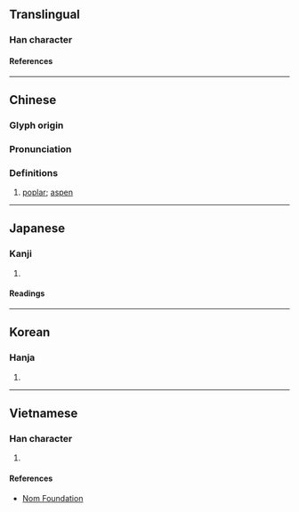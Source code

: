 {{character info/new}}
==Translingual==

===Han character===
{{Han char|rn=75|rad=木|as=09|sn=13|four=47947|canj=DHJE|ids=⿰木段}}

====References====
{{Han ref|kx=0537.230|dkj=15075|hdz=21251.080|uh=6934}}

----

==Chinese==
{{zh-forms}}

===Glyph origin===
{{Han etym}}

===Pronunciation===
{{zh-pron
|m=duàn
|c=dyun6
|mc=y
|oc=y
|ma=
|cat=n
}}

===Definitions===
{{zh-hanzi}}

# [[poplar]]; [[aspen]]

----

==Japanese==

===Kanji===
{{ja-kanji|grade=|rs=木09}}

# {{rfdef|ja|sort=木09}}

====Readings====
{{ja-readings
|on=たん, だん
|kun=むくげ, くい, とどまつ
}}

----

==Korean==

===Hanja===
{{ko-hanja|단}}

# {{rfdef|ko|sort=木09}}

----

==Vietnamese==

===Han character===
{{vi-readings|rs=木09|reading=đoàn}}

# {{rfdef|vi|sort=木09}}

====References====
* [http://nomfoundation.org/common/nom_details.php?codepoint=6934 Nom Foundation]